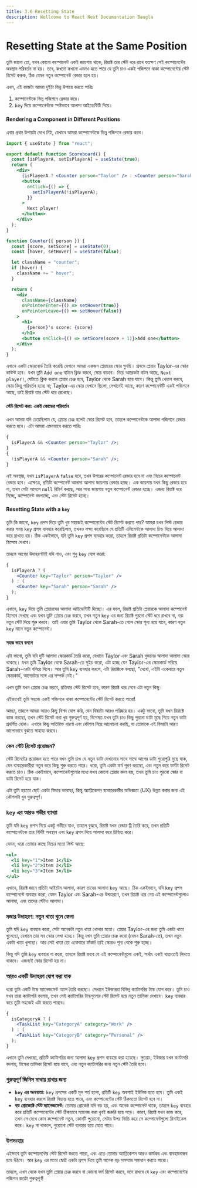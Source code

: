 ```yaml
---
title: 3.6 Resetting State
description: Wellcome to React Next Documantation Bangla
---
```


## <h1 className="bg-gradient-to-r from-blue-500 to-purple-500 inline-block text-transparent bg-clip-text text-3xl pt-2">Resetting State at the Same Position</h1>

তুমি জানো তো, যখন কোনো কম্পোনেন্ট একই জায়গায় থাকে, রিয়াক্ট তার স্টেট ধরে রাখে যতক্ষণ সেই কম্পোনেন্টের অবস্থান পরিবর্তন না হয়। তবে, কখনো কখনো এমনও হতে পারে যে তুমি চাও একই পজিশনে থাকা কম্পোনেন্টের স্টেট রিসেট করুক, ঠিক যেমন নতুন কম্পোনেন্ট রেন্ডার হলে হয়।

এখন, এই কাজটা আমরা দুইটা ভিন্ন উপায়ে করতে পারিঃ

1.  কম্পোনেন্টকে ভিন্ন পজিশনে রেন্ডার করে।
2.  `key` দিয়ে কম্পোনেন্টকে স্পষ্টভাবে আলাদা আইডেন্টিটি দিয়ে।

#### Rendering a Component in Different Positions

এবার প্রথম উপায়টা দেখে নিই, যেখানে আমরা কম্পোনেন্টকে ভিন্ন পজিশনে রেন্ডার করব।

```jsx
import { useState } from "react";

export default function Scoreboard() {
  const [isPlayerA, setIsPlayerA] = useState(true);
  return (
    <div>
      {isPlayerA ? <Counter person="Taylor" /> : <Counter person="Sarah" />}
      <button
        onClick={() => {
          setIsPlayerA(!isPlayerA);
        }}
      >
        Next player!
      </button>
    </div>
  );
}

function Counter({ person }) {
  const [score, setScore] = useState(0);
  const [hover, setHover] = useState(false);

  let className = "counter";
  if (hover) {
    className += " hover";
  }

  return (
    <div
      className={className}
      onPointerEnter={() => setHover(true)}
      onPointerLeave={() => setHover(false)}
    >
      <h1>
        {person}'s score: {score}
      </h1>
      <button onClick={() => setScore(score + 1)}>Add one</button>
    </div>
  );
}
```

এখানে একটা স্কোরবোর্ড তৈরি করেছি যেখানে আমরা একজন প্লেয়ারের স্কোর গুনছি। প্রথমে প্লেয়ার Taylor-এর স্কোর কাউন্ট হবে। যখন তুমি `Add one` বাটনে ক্লিক করবে, স্কোর বাড়বে। নিচে আরেকটা বাটন আছে, `Next player!`, যেটাতে ক্লিক করলে প্লেয়ার চেঞ্জ হবে, Taylor থেকে Sarah হয়ে যাবে। কিন্তু তুমি খেয়াল করবে, স্কোর কিন্তু পরিবর্তন হচ্ছে না; Taylor-এর স্কোর যেখানে ছিলো, সেখানেই আছে, কারণ কম্পোনেন্টটি একই পজিশনে আছে, তাই রিয়াক্ট তার স্টেট ধরে রেখেছে।

#### স্টেট রিসেট করা: একই কোডের পরিবর্তন

এখন আমরা যদি চেয়েছিলাম যে, প্লেয়ার চেঞ্জ হলেই স্কোর রিসেট হবে, তাহলে কম্পোনেন্টকে আলাদা পজিশনে রেন্ডার করতে হবে। এটা আমরা এমনভাবে করতে পারিঃ

```jsx
{
  isPlayerA && <Counter person="Taylor" />;
}
{
  !isPlayerA && <Counter person="Sarah" />;
}
```

এই অবস্থায়, যখন `isPlayerA` `false` হবে, তখন উপরের কম্পোনেন্ট রেন্ডার হবে না এবং নিচের কম্পোনেন্ট রেন্ডার হবে। এক্ষেত্রে, প্রতিটা কম্পোনেন্ট আলাদা আলাদা জায়গায় রেন্ডার হচ্ছে। এক জায়গায় যখন কিছু রেন্ডার হবে না, তখন সেটা আসলে `null` রিটার্ন করছে, আর অন্য জায়গায় নতুন কম্পোনেন্ট রেন্ডার হচ্ছে। এজন্য রিয়াক্ট ধরে নিচ্ছে, কম্পোনেন্ট বদলাচ্ছে, এবং স্টেট রিসেট হচ্ছে।

#### Resetting State with a `key`

তুমি কি জানো, `key` প্রপস দিয়ে তুমি খুব সহজেই কম্পোনেন্টের স্টেট রিসেট করতে পার? আমরা যখন লিস্ট রেন্ডার করার সময় `key` প্রপস ব্যবহার করেছিলাম, তখনও লক্ষ্য করেছিলে যে প্রতিটি এলিমেন্টকে আলাদা চিহ্ন দিয়ে আলাদা করে রাখতে হয়। ঠিক একইভাবে, যদি তুমি `key` প্রপস ব্যবহার করো, তাহলে রিয়াক্ট প্রতিটা কম্পোনেন্টকে আলাদা হিসেবে দেখবে।

তাহলে আগের উদাহরণটাই যদি নাও, এবং শুধু `key` যোগ করো:

```jsx
{
  isPlayerA ? (
    <Counter key="Taylor" person="Taylor" />
  ) : (
    <Counter key="Sarah" person="Sarah" />
  );
}
```

এখানে, `key` দিয়ে তুমি প্লেয়ারদের আলাদা আইডেন্টিটি দিচ্ছো। এর ফলে, রিয়াক্ট প্রতিটা প্লেয়ারকে আলাদা কম্পোনেন্ট হিসেবে দেখছে এবং যখন তুমি প্লেয়ার চেঞ্জ করবে, তখন নতুন `key` এর জন্য রিয়াক্ট পুরনো স্টেট ধরে রাখবে না, বরং নতুন স্টেট দিয়ে শুরু করবে। তাই এবার তুমি Taylor থেকে Sarah-তে গেলে স্কোর শূন্য হয়ে যাবে, কারণ নতুন `key` মানে নতুন কম্পোনেন্ট।

#### সহজ ভাবে বললে

এটা ভাবো, তুমি যদি দুটি আলাদা স্কোরকার্ড তৈরি করো, যেখানে Taylor এবং Sarah দুজনের আলাদা আলাদা স্কোর থাকছে। যখন তুমি Taylor থেকে Sarah-তে সুইচ করো, এটা হচ্ছে যেন Taylor-এর স্কোরকার্ড সরিয়ে Sarah-এরটা বসিয়ে দিলে। আর তুমি `key` ব্যবহার করলে, এটা রিয়াক্টকে বলছো, "দেখো, এইটা একেবারে নতুন স্কোরকার্ড, আগেরটার সঙ্গে এর সম্পর্ক নেই।"

এখন তুমি যখন প্লেয়ার চেঞ্জ করবে, প্রতিবার স্টেট রিসেট হবে, কারণ রিয়াক্ট ধরে নেবে এটা নতুন কিছু।

এইভাবেই তুমি সহজে একই পজিশনে থাকা কম্পোনেন্টের স্টেট রিসেট করতে পারো!

আচ্ছা, তাহলে আমরা আরও কিছু বিশদ যোগ করি, যেন বিষয়টা আরও পরিষ্কার হয়। একটু ভাবো, তুমি যখন রিয়াক্টে কাজ করছো, তখন স্টেট রিসেট করা খুব গুরুত্বপূর্ণ হয়, বিশেষত যখন তুমি চাও কিছু পুরনো ডাটা মুছে গিয়ে নতুন ডাটা প্রদর্শিত হোক। এখানে কিছু অতিরিক্ত ধারণা এবং কৌশল নিয়ে আলোচনা করছি, যা তোমাকে এই বিষয়টা আরও ভালোভাবে বুঝতে সাহায্য করবে।

### কেন স্টেট রিসেট প্রয়োজন?

স্টেট রিসেটের প্রয়োজন হতে পারে যখন তুমি চাও যে নতুন ডাটা দেখানোর সাথে সাথে আগের ডাটা পুরোপুরি মুছে যাক, যেন ব্যবহারকারীরা নতুন করে কিছু শুরু করতে পারে। ধরো, তুমি একটা ফর্ম পূরণ করছো, এবং নতুন করে ফর্মটা রিসেট করতে চাও। ঠিক একইভাবে, কম্পোনেন্টগুলোর মধ্যে যখন কোনো প্লেয়ার বদল হয়, তখন তুমি চাও পুরনো স্কোর বা ডাটা রিসেট হয়ে যাক।

এটা তুমি হয়তো ছোট একটা ফিচার ভাবছো, কিন্তু অ্যাপ্লিকেশন ব্যবহারকারীর অভিজ্ঞতা (UX) উন্নত করার জন্য এই কৌশলটা খুব গুরুত্বপূর্ণ।

### `key` এর আরও গভীর ব্যাখ্যা

তুমি যদি `key` প্রপস নিয়ে একটু গভীরে যাও, তাহলে বুঝবে, রিয়াক্ট যখন রেন্ডার ট্রি তৈরি করে, তখন প্রতিটি কম্পোনেন্টকে তার নির্দিষ্ট অবস্থান এবং `key` প্রপস দিয়ে আলাদা করে চিহ্নিত করে।

যেমন, ধরো তোমার কাছে নিচের মতো লিস্ট আছে:

```jsx
<ul>
  <li key="1">Item 1</li>
  <li key="2">Item 2</li>
  <li key="3">Item 3</li>
</ul>
```

এখানে, রিয়াক্ট জানে প্রতিটা আইটেম আলাদা, কারণ তাদের আলাদা `key` আছে। ঠিক একইভাবে, যদি `key` প্রপস কম্পোনেন্টে ব্যবহার করো, যেমন Taylor এবং Sarah-এর উদাহরণে, তখন রিয়াক্ট ধরে নেয় এই কম্পোনেন্টগুলোও আলাদা, এবং তাদের স্টেটও আলাদা।

### মজার উদাহরণ: নতুন খাতা খুলে ফেলা

তুমি যদি `key` ব্যবহার করো, সেটা অনেকটা নতুন খাতা খোলার মতো। প্লেয়ার Taylor-এর জন্য তুমি একটা খাতা খুলেছো, যেখানে তার সব স্কোর লেখা হচ্ছে। কিন্তু যখন তুমি প্লেয়ার চেঞ্জ করো (যেমন Sarah-তে), তখন নতুন একটা খাতা খুলছো। আর সেই খাতা তো একেবারে ফাঁকা! তাই স্কোরও শূন্য থেকে শুরু হচ্ছে।

কিন্তু যদি তুমি `key` ব্যবহার না করো, তাহলে রিয়াক্ট ভাবে যে এই কম্পোনেন্টগুলো একই, অর্থাৎ একই খাতাতেই লিখতে থাকবে। এজন্যই স্কোর রিসেট হয় না।

### আরও একটি উদাহরণ যোগ করা যাক

ধরো তুমি একটি টাস্ক ম্যানেজমেন্ট অ্যাপ তৈরি করছো। সেখানে ইউজাররা বিভিন্ন ক্যাটাগরির টাস্ক যোগ করে। তুমি চাও যখন তারা ক্যাটাগরি বদলায়, তখন সেই ক্যাটাগরির টাস্কগুলোর স্টেট রিসেট হয়ে নতুন তালিকা দেখাবে। `key` ব্যবহার করে তুমি সহজেই এটা করতে পারবে।

```jsx
{
  isCategoryA ? (
    <TaskList key="CategoryA" category="Work" />
  ) : (
    <TaskList key="CategoryB" category="Personal" />
  );
}
```

এখানে তুমি দেখছো, প্রতিটি ক্যাটাগরির জন্য আলাদা `key` প্রপস ব্যবহার করা হয়েছে। সুতরাং, ইউজার যখন ক্যাটাগরি বদলায়, টাস্কের তালিকা রিসেট হয়ে যাবে, এবং নতুন ক্যাটাগরির জন্য নতুন স্টেট তৈরি হবে।

### গুরুত্বপূর্ণ জিনিস মাথায় রাখার জন্য

- **`key` এর অনন্যতা:** `key` প্রপসের একটি মূল শর্ত হলো, প্রতিটি `key` অবশ্যই ইউনিক হতে হবে। তুমি একই `key` ব্যবহার করলে রিয়াক্ট বিভ্রান্ত হতে পারে, এবং কম্পোনেন্টের স্টেট ঠিকমতো রিসেট হবে না।
- **বড় প্রোজেক্টে স্টেট ম্যানেজমেন্ট:** তোমার প্রোজেক্ট যদি বড় হয়, এবং অনেক কম্পোনেন্ট থাকে, তাহলে `key` ব্যবহার করে প্রতিটি কম্পোনেন্টের স্টেট ঠিকভাবে ম্যানেজ করা খুবই জরুরি হয়ে পড়ে। কারণ, রিয়াক্ট যখন কাজ করে, তখন সে দেখে কোন কম্পোনেন্ট নতুন, কোনটি পুরোনো, সেটার উপর ভিত্তি করে সে কম্পোনেন্টগুলো রিসাইকেল করে। `key` না থাকলে, পুরোনো স্টেট ব্যবহার হয়ে যেতে পারে।

### উপসংহার

এইভাবে তুমি কম্পোনেন্টের স্টেট রিসেট করতে পারো, এবং এতে তোমার অ্যাপ্লিকেশন আরও কার্যকর এবং ব্যবহারবান্ধব হয়ে উঠবে। আর `key` এর মতো ছোট্ট একটা প্রপস দিয়ে তুমি অনেক বড় সমস্যার সমাধান করতে পারো।

তাহলে, এখন থেকে যখন তুমি প্লেয়ার চেঞ্জ করবে বা কোনো ফর্ম রিসেট করবে, মনে রাখবে যে `key` এবং কম্পোনেন্টের পজিশন কতটা গুরুত্বপূর্ণ!
